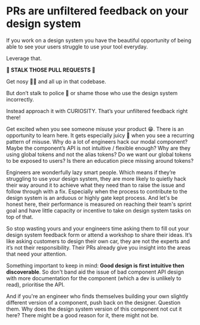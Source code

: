 
<Helmet>
  <title>PRs are unfiltered feedback on your design system | Alizeh Khan</title>
</Helmet>

<Container>

# PRs are unfiltered feedback on your design system

If you work on a design system you have the beautiful opportunity of being able to see your users struggle to use your tool everyday.

Leverage that.

**👀 STALK THOSE PULL REQUESTS 👀**

Get nosy 👃🏼 and all up in that codebase.

But don’t stalk to police 🚓 or shame those who use the design system incorrectly.

Instead approach it with CURIOSITY. That’s your unfiltered feedback right there!

Get excited when you see someone misuse your product 😁. There is an opportunity to learn here. It gets especially juicy 🧃 when you see a recurring pattern of misuse. Why do a lot of engineers hack our modal component? Maybe the component’s API is not intuitive / flexible enough? Why are they using global tokens and not the alias tokens? Do we want our global tokens to be exposed to users? Is there an education piece missing around tokens?

Engineers are wonderfully lazy smart people. Which means if they’re struggling to use your design system, they are more likely to quietly hack their way around it to achieve what they need than to raise the issue and follow through with a fix. Especially when the process to contribute to the design system is an arduous or highly gate kept process. And let's be honest here, their performance is measured on reaching their team's sprint goal and have little capacity or incentive to take on design system tasks on top of that.

So stop wasting yours and your engineers time asking them to fill out your design system feedback form or attend a workshop to share their ideas. It’s like asking customers to design their own car, they are not the experts and it’s not their responsibility. Their PRs already give you insight into the areas that need your attention.

Something important to keep in mind: **Good design is first intuitive then discoverable**. So don't band aid the issue of bad component API design with more documentation for the component (which a dev is unlikely to read), prioritise the API.

And if you're an engineer who finds themselves building your own slightly different version of a component, push back on the designer. Question them. Why does the design system version of this component not cut it here? There might be a good reason for it, there might not be.

</Container>
